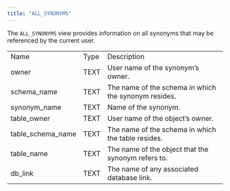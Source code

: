 ```yaml
---
title: "ALL_SYNONYMS"
---
```


<div id="all_synonyms" class="registered_link"></div>

The `ALL_SYNONYMS` view provides information on all synonyms that may be referenced by the current user.

|                   |      |                                                      |
| ----------------- | ---- | ---------------------------------------------------- |
| Name              | Type | Description                                          |
| owner             | TEXT | User name of the synonym’s owner.                    |
| schema_name       | TEXT | The name of the schema in which the synonym resides. |
| synonym_name      | TEXT | Name of the synonym.                                 |
| table_owner       | TEXT | User name of the object’s owner.                     |
| table_schema_name | TEXT | The name of the schema in which the table resides.   |
| table_name        | TEXT | The name of the object that the synonym refers to.   |
| db_link           | TEXT | The name of any associated database link.            |
